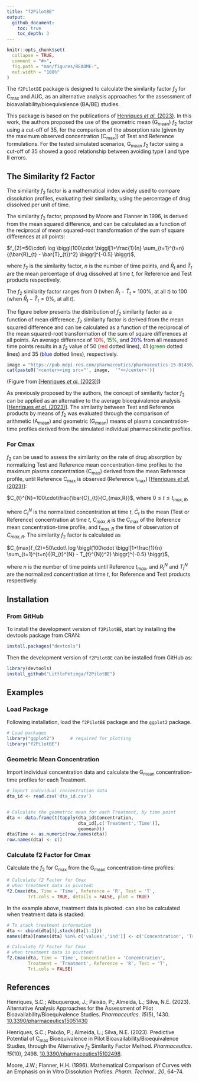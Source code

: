 ```yaml
---
title: "f2PilotBE"
output:
  github_document:
    toc: true
    toc_depth: 3
---
```



```r
knitr::opts_chunk$set(
  collapse = TRUE,
  comment = "#>",
  fig.path = "man/figures/README-",
  out.width = "100%"
)
```


The `f2PilotBE` package is designed to calculate the similarity factor *f*~2~ for C~max~ and AUC, as an alternative analysis approaches for the assessment of bioavailability/bioequivalence (BA/BE) studies.

This package is based on the publications of [Henriques *et al.* (2023)](https://doi.org/10.3390/pharmaceutics15051430). In this work, the authors proposed the use of the geometric mean (G~mean~) *f*~2~ factor using a cut-off of 35, for the comparison of the absorption rate (given by the maximum observed concentration [C~max~]) of Test and Reference formulations. For the tested simulated scenarios, G~mean~ *f*~2~ factor using a cut-off of 35 showed a good relationship between avoiding type I and type II errors.


## The Similarity f2 Factor

The similarity *f*~2~ factor is a mathematical index widely used to compare dissolution profiles, evaluating their similarity, using the percentage of drug dissolved per unit of time. 

The similarity *f*~2~ factor, proposed by Moore and Flanner in 1996, is derived from the mean squared difference, and can be calculated as a function of the reciprocal of mean squared-root transformation of the sum of square differences at all points:

\deqn{
{f_2} = 50 \cdot \log \left( 100 \cdot \left[ 1 + \frac{1}{n} \sum_{t=1}^{t=n} \left(\overline{R}_t - \overline{T}_t\right)^2 \right]^{-0.5} \right)
}

$f_{2}=50\cdot\ log \biggl(100\cdot \biggl[1+\frac{1}{n} \sum_{t=1}^{t=n}{(\bar{R}_{t} - \bar{T}_{t})^2} \biggr]^{-0.5} \biggr)$,

where $f_{2}$ is the similarity factor, $n$ is the number of time points, and $\bar{R}_{t}$ and $\bar{T}_{t}$ are the mean percentage of drug dissolved at time $t$, for Reference and Test products respectively.

The *f*~2~ similarity factor ranges from 0 (when $\bar{R}_{t} - \bar{T}_{t} = 100 \%$, at all $t$) to 100 (when $\bar{R}_{t} - \bar{T}_{t} = 0 \%$, at all $t$).

The figure below presents the distribution of *f*~2~ similarity factor as a function of mean difference. *f*~2~ similarity factor is derived from the mean squared difference and can be calculated as a function of the reciprocal of the mean squared-root transformation of the sum of square differences at all points. An average difference of <span style="color: red;">10%</span>, <span style="color: green;">15%</span>, and <span style="color: blue;">20%</span> from all measured time points results in a *f*~2~ value of 50 (<span style="color: red;">red</span> dotted lines), 41 (<span style="color: green;">green</span> dotted lines) and 35 (<span style="color: blue;">blue</span> dotted lines), respectively.

```r
image = "https://pub.mdpi-res.com/pharmaceutics/pharmaceutics-15-01430/article_deploy/html/images/pharmaceutics-15-01430-g002.png?1683533911"
cat(paste0('<center><img src="', image,  '"></center>')) 
```

(Figure from [[Henriques *et al.* (2023)](https://doi.org/10.3390/pharmaceutics15051430)])

As previously proposed by the authors, the concept of similarity factor *f*~2~ can be applied as an alternative to the average bioequivalence analysis [[Henriques *et al.* (2023)](https://doi.org/10.3390/pharmaceutics15051430)]. The similarity between Test and Reference products by means of *f*~2~ was evaluated through the comparison of arithmetic (A~mean~) and geometric (G~mean~) means of plasma concentration-time profiles derived from the simulated individual pharmacokinetic profiles.

### For Cmax

*f*~2~ can be used to assess the similarity on the rate of drug absorption by normalizing Test and Reference mean concentration-time profiles to the maximum plasma concentration (C~max~) derived from the mean Reference profile, until Reference C~max~ is observed (Reference t~max~) [[Henriques *et al.* (2023)](https://doi.org/10.3390/pharmaceutics15051430)]:

$C_{t}^{N}=100\cdot\frac{\bar{C}_{t}}{C_{max,R}}$, where $0 \le t \le t_{max,R}$,

where $C_{t}^{N}$ is the normalized concentration at time $t$, $\bar{C}_{t}$ is the mean (Test or Reference) concentration at time $t$, $C_{max,R}$ is the C~max~ of the Reference mean concentration-time profile, and $t_{max,R}$ the time of observation of $C_{max,R}$. The similarity *f*~2~ factor is calculated as

$C_{max}f_{2}=50\cdot\ log \biggl(100\cdot \biggl[1+\frac{1}{n} \sum_{t=1}^{t=n}{(R_{t}^{N} - T_{t}^{N})^2} \biggr]^{-0.5} \biggr)$,

where $n$ is the number of time points until Reference $t_{max}$, and $R_{t}^{N}$ and $T_{t}^{N}$ are the normalized concentration at time $t$, for Reference and Test products respectively.


## Installation

### From GitHub

To install the development version of `f2PilotBE`, start by installing the devtools package from CRAN:

```r
install.packages("devtools")
```

Then the development version of `f2PilotBE` can be installed from GitHub as:

```r
library(devtools)
install_github("LittlePetinga/f2PilotBE")
```


## Examples

### Load Package

Following installation, load the `f2PilotBE` package and the `ggplot2` package.

```r
# Load packages
library("ggplot2")      # required for plotting
library("f2PilotBE")
```


### Geometric Mean Concentration

Import individual concentration data and calculate the G~mean~ concentration-time profiles for each Treatment.

```r
# Import individual concentration data
dta_id <- read.csv('dta_id.csv')


# Calculate the geometric mean for each Treatment, by time point
dta <- data.frame(t(tapply(dta_id$Concentration, 
                           dta_id[,c('Treatment','Time')], 
                           geomean)))
dta$Time <- as.numeric(row.names(dta))
row.names(dta) <- c()

```


### Calculate f2 Factor for Cmax

Calculate the *f*~2~ for C~max~ from the G~mean~ concentration-time profiles:

```r
# Calculate f2 Factor for Cmax
# when treatment data is pivoted:
f2.Cmax(dta, Time = 'Time', Reference = 'R', Test = 'T',
        Trt.cols = TRUE, details = FALSE, plot = TRUE)
```

In the example above, treatment data is pivoted. can also be calculated when treatment data is stacked:

```r
# To stack treatment information
dta <- cbind(dta[3],stack(dta[1:2]))
names(dta)[names(dta) %in% c('values','ind')] <- c('Concentration', 'Treatment')

# Calculate f2 Factor for Cmax
# when treatment data is pivoted:
f2.Cmax(dta, Time = 'Time', Concentration = 'Concentration', 
        Treatment = 'Treatment', Reference = 'R', Test = 'T',
        Trt.cols = FALSE)
```


## References

Henriques, S.C.; Albuquerque, J.; Paixão, P.; Almeida, L.; Silva, N.E. (2023). Alternative Analysis Approaches for the Assessment of Pilot Bioavailability/Bioequivalence Studies. *Pharmaceutics*. *15*(5), 1430. [10.3390/pharmaceutics15051430](https://doi.org/10.3390/pharmaceutics15051430)

Henriques, S.C.; Paixão, P.; Almeida, L.; Silva, N.E. (2023). Predictive Potential of C~max~ Bioequivalence in Pilot Bioavailability/Bioequivalence Studies, through the Alternative *f*~2~ Similarity Factor Method. *Pharmaceutics*. *15*(10), 2498. [10.3390/pharmaceutics15102498](https://doi.org/10.3390/pharmaceutics15102498).

Moore, J.W.; Flanner, H.H. (1996). Mathematical Comparison of Curves with an Emphasis on in Vitro Dissolution Profiles. *Pharm. Technol.*. *20*, 64--74.
